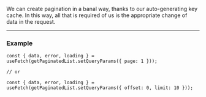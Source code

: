 We can create pagination in a banal way, thanks to our auto-generating key cache. In this way, all that is required of
us is the appropriate change of data in the request.

---

### Example

```tsx
const { data, error, loading } = useFetch(getPaginatedList.setQueryParams({ page: 1 }));

// or

const { data, error, loading } = useFetch(getPaginatedList.setQueryParams({ offset: 0, limit: 10 }));
```
